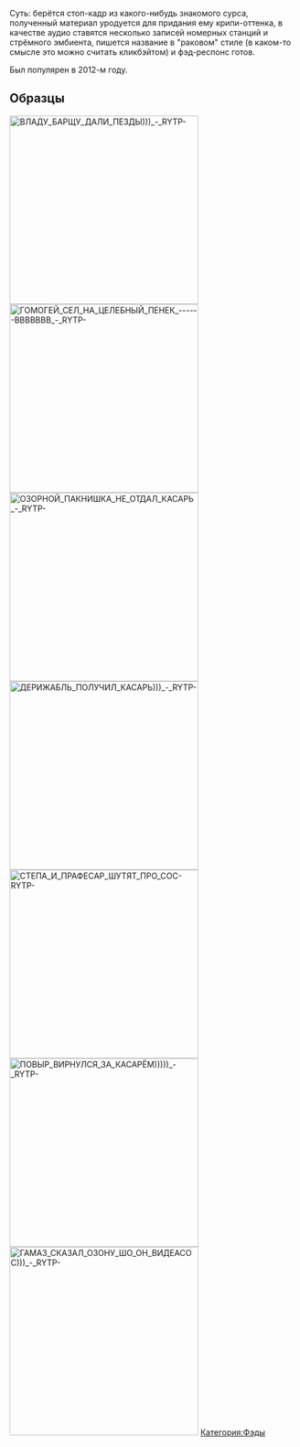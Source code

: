 Суть: берётся стоп-кадр из какого-нибудь знакомого сурса, полученный материал уродуется для придания ему крипи-оттенка, в качестве аудио ставятся несколько записей номерных станций и стрёмного эмбиента, пишется название в "раковом" стиле (в каком-то смысле это можно считать кликбэйтом) и фэд-респонс готов.

Был популярен в 2012-м году.

== Образцы ==
[[File:ВЛАДУ БАРЩУ ДАЛИ ПЕЗДЫ))) - RYTP-|thumb|330x330px]]
[[File:ГОМОГЕЙ СЕЛ НА ЦЕЛЕБНЫЙ ПЕНЕК ------ВВВВВВВ - RYTP-|thumb|330x330px]]
[[File:ОЗОРНОЙ ПАКНИШКА НЕ ОТДАЛ КАСАРЬ - RYTP-|thumb|330x330px]]
[[File:ДЕРИЖАБЛЬ ПОЛУЧИЛ КАСАРЬ))) - RYTP-|thumb|330x330px]]
[[File:СТЕПА И ПРАФЕСАР ШУТЯТ ПРО СОС-RYTP-|thumb|330x330px]]
[[File:ПОВЫР ВИРНУЛСЯ ЗА КАСАРЁМ))))) - RYTP-|thumb|330x330px]]
[[File:ГАМАЗ СКАЗАЛ ОЗОНУ ШО ОН ВИДЕАСОС))) - RYTP-|thumb|330x330px]]
[[Категория:Фэды]]
